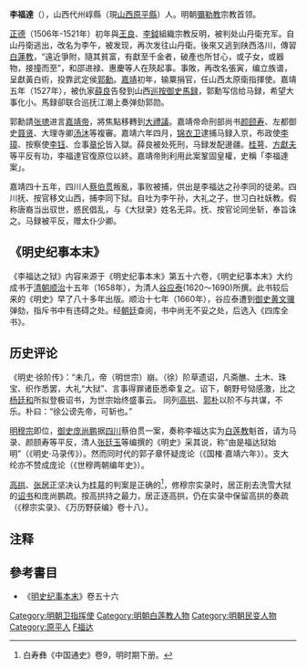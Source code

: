 '''李福達'''（{{bd|?||?||}}），山西代州崞縣（現[[山西省|山西]][[原平市|原平縣]]）人。明朝[[彌勒教|彌勒教]]宗教首领。

[[正德_(明)|正德]]（1506年-1521年）初年與[[王良_(明朝)|王良]]、[[李鉞|李鉞]]組織宗教反明，被判处山丹衛充军。自山丹衛逃出，改名为李午，被发现，再次发往山丹衛。後來又逃到陕西洛川，傳習[[白蓮教|白蓮教]]，“遠近爭附，隨其貧富，有獻至千金者，破產也所甘心，或子女，或器物，接撞而至”，和邵进禄、惠慶等人在陝起事。事敗，再改名張寅，编立族谱，呈獻黃白術，投靠武定侯[[郭勳|郭勳]]。[[嘉靖|嘉靖]]初年，输粟捐官，任山西太原衛指揮使。嘉靖五年（1527年），被仇家[[薛良|薛良]]告發到山西[[巡按御史|巡按御史]][[馬録|馬録]]，郭勳写信给马録，希望大事化小。馬録卻联合巡抚江潮上奏弹劾郭勋。

郭勳請[[张璁|张璁]]进言[[明世宗|嘉靖帝]]，將焦點移轉到[[大禮議|大禮議]]。嘉靖帝命刑部尚书[[颜颐寿|颜颐寿]]、左都御史[[聂贤|聂贤]]、大理寺卿[[汤沐|汤沐]]等複審。嘉靖六年四月，[[锦衣卫|锦衣卫]]逮捕马録入京，布政使[[李璋_(弘治進士)|李璋]]、按察使[[李鈺_(河間)|李钰]]、佥事[[章伦|章伦]]皆入獄。薛良被处死刑，马録发配邊疆。[[桂萼|桂萼]]、[[方獻夫|方獻夫]]等平反有功，李福達官復原位以終。嘉靖帝則利用此案鞏固皇權，史稱「李福達案」。

嘉靖四十五年，四川人[[蔡伯贯|蔡伯贯]]叛亂，事败被捕，供出是李福达之孙李同的徒弟。四川抚、按官移文山西，捕李同下狱。自吐为李午孙，大礼之子，世习白社妖教。假称唐裔当出驭世，惑民倡乱，与《大狱录》姓名无异。抚、按官论同坐斩，奉旨诛之。马録被平反，赠太仆少卿。

==《明史纪事本末》==

《李福达之狱》内容来源于《明史纪事本末》第五十六卷，《明史纪事本末》大约成书于[[清朝|清朝]][[顺治|顺治]]十五年（1658年），为清人[[谷应泰|谷应泰]](1620～1690)所撰。此书较后来的《明史》早了八十多年出版。顺治十七年（1660年），谷应泰遭到[[御史|御史]][[黄文骥|黄文骥]]弹劾，指斥书中有违碍之处。经[[朝廷|朝廷]]查阅，书中尚无不妥之处，后选入《四库全书》。

==历史评论==

《明史·徐阶传》：“未几，帝（明世宗）崩。（徐）阶草遗诏，凡斋醮、土木、珠宝、织作悉罢，大礼“大狱”、言事得罪诸臣悉牵复之。诏下，朝野号恸感激，比之[[杨廷和|杨廷和]]所拟登极诏书，为世宗始终盛事云。 同列[[高拱|高拱]]、[[郭朴|郭朴]]以阶不与共谋，不乐。朴曰：“徐公谤先帝，可斩也。”

[[明穆宗|明穆宗]]即位，[[御史|御史]][[庞尚鹏|庞尚鹏]]据[[四川|四川]]蔡伯贯一案，奏称李福达实为[[白莲教|白莲教]]魁首，请为马录、颜颐寿等平反，清人[[张廷玉|张廷玉]]等编撰的《明史》采其说，称“由是福达狱始明”（《明史·马录传》）。然而同时代的郭子章怀疑庞论（《国榷·嘉靖六年》）。支大纶亦不赞成庞论（《世穆两朝编年史》）。

[[高拱|高拱]]、[[张居正|张居正]]坚决认为[[桂萼|桂萼]]的判案是正确的<ref>白寿彝《中国通史》卷9，明时期下册。</ref>，修穆宗实录时，居正削去洗雪大狱的[[诏书|诏书]]和庞尚鹏疏。按高拱持之最力，居正逐高拱，仍在实录中保留高拱的奏疏（《穆宗实录》、《万历野获编》卷十八）。

== 注释 ==

{{Reflist|2}}

==參考書目==
* 《[[明史纪事本末|明史纪事本末]]》卷五十六

{{明朝历史事件}}
{{DEFAULTSORT:L}}
[[Category:明朝卫指挥使|Category:明朝卫指挥使]]
[[Category:明朝白莲教人物|Category:明朝白莲教人物]]
[[Category:明朝民变人物|Category:明朝民变人物]]
[[Category:原平人|Category:原平人]]
[[Category:李姓|F福达]]
